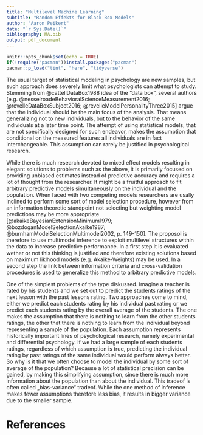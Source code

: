 ```yaml
---
title: "Multilevel Machine Learning"
subtitle: "Random Effekts for Black Box Models"
author: "Aaron Peikert"
date: "`r Sys.Date()`"
bibliography: MA.bib
output: pdf_document
---
```


```r
knitr::opts_chunk$set(echo = TRUE)
if(!require("pacman"))install.packages("pacman")
pacman::p_load("tint", "here", "tidyverse")
```

The usual target of statistical modeling in psychology are new samples, but such approach does severely limit what psychologists can attempt to study. Stemming from @cattellDataBox1988 idea of the "data box", several authors [e.g. @nesselroadeBehavioralScienceMeasurement2016; @revelleDataBoxSubject2016; @revelleModelPersonalityThree2015] argue that the individual should be the main focus of the analysis. That means generalizing not to new individuals, but to the behavior of the same individuals at a later time point. The attempt of using statistical models, that are not specifically designed for such endeavor, makes the assumption that conditional on the measured features all individuals are in fact interchangeable. This assumption can rarely be justified in psychological research.

While there is much research devoted to mixed effect models resulting in elegant solutions to problems such as the above, it is primarily focused on providing unbiased estimates instead of predictive accuracy and requires a lot of thought from the researcher. It might be a fruitful approach to fit arbitrary predictive models simultaneously on the individual and the population. When faced with two competing models researchers are usally inclined to perform some sort of model selection procedure, however from an information theoretic standpoint not selecting but weighting model predictions may be more appropriate [@akaikeBayesianExtensionMinimum1979; @bozdoganModelSelectionAkaike1987; @burnhamModelSelectionMultimodel2002, p. 149-150]. The proposol is therefore to use multimodel inference to exploit multilevel structures within the data to increase predictive performance. In a first step it is evaluated wether or not this thinking is justified and therefore existing solutions based on maximum liklhood models (e.g. Akaike‑Weights) may be used. In a second step the link between information criteria and cross-validation procedures is used to generalize this method to arbitrary predictive models.

One of the simplest problems of the type diskussed. Imagine a teacher is rated by his students and we set out to predict the students ratings of the next lesson with the past lessons rating. Two approaches come to mind, either we predict each students rating by his individual past rating or we predict each students rating by the overall average of the students. The one makes the assumption that there is nothing to learn from the other students ratings, the other that there is nothing to learn from the individual beyond representing a sample of the population. Each assumption represents historically important lines of psychological research, namely experimental and differential psychology. If we had a large sample of each students ratings, regardless of which assumption is true, predicting the individual rating by past ratings of the same individual would perform always better. So why is it that we often choose to model the individual by some sort of average of the population? Because a lot of statistical precision can be gained, by making this simplifying assumption, since there is much more information about the population than about the individual. This tradeof is often called „bias-variance“ tradeof. While the one method of inference makes fewer assumptions therefore less bias, it results in bigger variance due to the smaller sample. 

# References
